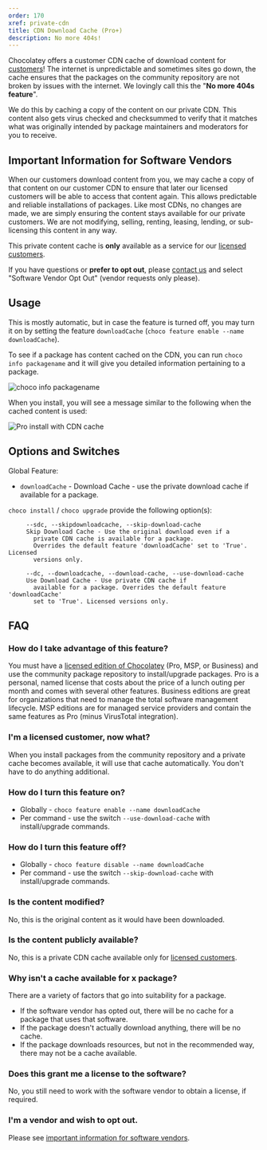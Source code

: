 ```yaml
---
order: 170
xref: private-cdn
title: CDN Download Cache (Pro+)
description: No more 404s!
---
```


Chocolatey offers a customer CDN cache of download content for [customers](https://chocolatey.org/pricing)! The internet is unpredictable and sometimes sites go down, the cache ensures that the packages on the community repository are not broken by issues with the internet. We lovingly call this the "**No more 404s feature**".

We do this by caching a copy of the content on our private CDN. This content also gets virus checked and checksummed to verify that it matches what was originally intended by package maintainers and moderators for you to receive.

## Important Information for Software Vendors

When our customers download content from you, we may cache a copy of that content on our customer CDN to ensure that later our licensed customers will be able to access that content again. This allows predictable and reliable installations of packages. Like most CDNs, no changes are made, we are simply ensuring the content stays available for our private customers. We are not modifying, selling, renting, leasing, lending, or sub-licensing this content in any way.

This private content cache is **only** available as a service for our [licensed customers](https://chocolatey.org/pricing).

If you have questions or **prefer to opt out**, please [contact us](https://chocolatey.org/contact) and select "Software Vendor Opt Out" (vendor requests only please).

## Usage

This is mostly automatic, but in case the feature is turned off, you may turn it on by setting the feature `downloadCache` (`choco feature enable --name downloadCache`).

To see if a package has content cached on the CDN, you can run `choco info packagename` and it will give you detailed information pertaining to a package.

![choco info packagename](/images/choco_info_cached.png)

When you install, you will see a message similar to the following when the cached content is used:

![Pro install with CDN cache](/images/choco_install_cached.png)

## Options and Switches

Global Feature:

* `downloadCache` - Download Cache - use the private download cache if available for a package.


`choco install` / `choco upgrade` provide the following option(s):

```
     --sdc, --skipdownloadcache, --skip-download-cache
     Skip Download Cache - Use the original download even if a
       private CDN cache is available for a package.
       Overrides the default feature 'downloadCache' set to 'True'. Licensed 
       versions only.

     --dc, --downloadcache, --download-cache, --use-download-cache
     Use Download Cache - Use private CDN cache if
       available for a package. Overrides the default feature 'downloadCache'
       set to 'True'. Licensed versions only.
```

## FAQ

### How do I take advantage of this feature?

You must have a [licensed edition of Chocolatey](https://chocolatey.org/pricing) (Pro, MSP, or Business) and use the community package repository to install/upgrade packages. Pro is a personal, named license that costs about the price of a lunch outing per month and comes with several other features. Business editions are great for organizations that need to manage the total software management lifecycle. MSP editions are for managed service providers and contain the same features as Pro (minus VirusTotal integration).

### I'm a licensed customer, now what?

When you install packages from the community repository and a private cache becomes available, it will use that cache automatically. You don't have to do anything additional.

### How do I turn this feature on?

* Globally - `choco feature enable --name downloadCache`
* Per command - use the switch `--use-download-cache` with install/upgrade commands.

### How do I turn this feature off?

* Globally - `choco feature disable --name downloadCache`
* Per command - use the switch `--skip-download-cache` with install/upgrade commands.

### Is the content modified?

No, this is the original content as it would have been downloaded.

### Is the content publicly available?

No, this is a private CDN cache available only for [licensed customers](https://chocolatey.org/pricing).

### Why isn't a cache available for x package?

There are a variety of factors that go into suitability for a package.

* If the software vendor has opted out, there will be no cache for a package that uses that software.
* If the package doesn't actually download anything, there will be no cache.
* If the package downloads resources, but not in the recommended way, there may not be a cache available.

### Does this grant me a license to the software?

No, you still need to work with the software vendor to obtain a license, if required.

### I'm a vendor and wish to opt out.

Please see [important information for software vendors](#important-information-for-software-vendors).

